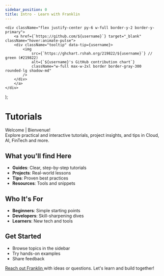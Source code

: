 ```yaml
---
sidebar_position: 0
title: Intro - Learn with Franklin
---
```



    <div className="flex justify-center py-6 w-full border-y-2 border-y-primary">
        <a href={`https://github.com/${username}`} target="_blank" className="hover:animate-pulse">
        <div className="tooltip" data-tip={username}>
            <img
                src={`https://ghchart.rshah.org/219822/${username}`} // green (#219822)
                alt={`${username}'s GitHub contribution chart`}
                className="w-full max-w-2xl border border-gray-300 rounded-lg shadow-md"
            />
        </div>
        </a>
    </div>
);

# Tutorials

<p className="text-lg font-medium"> Welcome | Bienvenue! <br /> Explore practical and interactive tutorials, project insights, and tips in Cloud, AI, FinTech and more. </p>

<GitHubContributions username="franklinkemta" />

## What you'll find Here

- **Guides**: Clear, step-by-step tutorials  
- **Projects**: Real-world lessons  
- **Tips**: Proven best practices  
- **Resources**: Tools and snippets  

## Who It's For

- **Beginners**: Simple starting points  
- **Developers**: Skill-sharpening dives  
- **Learners**: New tech and tools  

## Get Started

- Browse topics in the sidebar  
- Try hands-on examples  
- Share feedback  

<a href="https://www.linkedin.com/in/franklinkemta/" target="_blank" className="btn btn-primary rounded-3xl mx-2"> <Mail/> Reach out Franklin </a> with ideas or questions. Let's learn and build together!